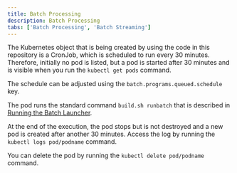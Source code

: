 ```yaml
---
title: Batch Processing
description: Batch Processing
tabs: ['Batch Processing', 'Batch Streaming']
---
```


The Kubernetes object that is being created by using the code in this repository is a CronJob, which is scheduled to run every 30 minutes.
Therefore, initially no pod is listed, but a pod is started after 30 minutes and is visible when you run the `kubectl get pods` command.

<InlineNotification>

The schedule can be adjusted using the `batch.programs.queued.schedule` key.

</InlineNotification>

The pod runs the standard command `build.sh runbatch` that is described in [Running the Batch Launcher](https://www.ibm.com/docs/en/spm/8.0.1?topic=launcher-running-batch).

At the end of the execution, the pod stops but is not destroyed and a new pod is created after another 30 minutes. Access the log by running the `kubectl logs pod/podname` command.

You can delete the pod by running the `kubectl delete pod/podname` command.
